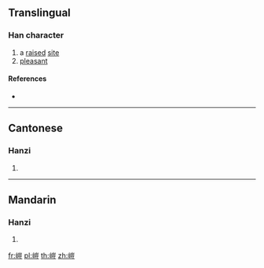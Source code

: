 {{character info/new}}
==Translingual==

===Han character===
{{Han char|rn=46|rad=山|as=10|sn=13|four=|canj=UUMT|ids=⿰山豈}}

# a [[raise]]d [[site]]
# [[pleasant]]

====References====
* {{Han ref|kx=0317.220|dkj=08343|dj=0618.010|hdz=10790.130|uh=5D66|ud=23910}}

----

==Cantonese==

===Hanzi===
{{yue-hanzi|jyut=[[hoi2]]|y=hoi2}}

# {{defn|lang=yue|sort=山10}}

----

==Mandarin==

===Hanzi===
{{cmn-hanzi|pin=[[kǎi]] ([[kai3]]), [[ái]] ([[ai2]])|wg=k'ai<sup>3</sup>, ai<sup>2</sup>}}

# {{defn|lang=cmn|sort=山10}}

[[fr:嵦]]
[[pl:嵦]]
[[th:嵦]]
[[zh:嵦]]